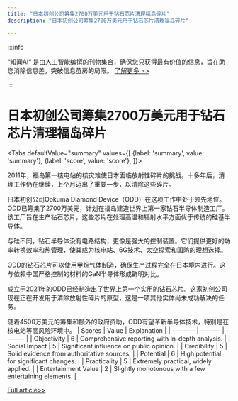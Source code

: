 ```yaml
---
title: "日本初创公司筹集2700万美元用于钻石芯片清理福岛碎片"
description: "日本初创公司筹集2700万美元用于钻石芯片清理福岛碎片"

---
```



:::info

“知闻AI“ 是由人工智能编撰的刊物集合，确保您只获得最有价值的信息，旨在助您消除信息差，突破信息茧房的局限。  [了解更多 >>](/)

:::

# 日本初创公司筹集2700万美元用于钻石芯片清理福岛碎片


<Tabs
	defaultValue="summary"
	values={[
	{label: 'summary', value: 'summary'},
	{label: 'score', value: 'score'},
]}>
<TabItem value="summary">


2011年，福岛第一核电站的核灾难使日本面临放射性碎片的挑战。十多年后，清理工作仍在继续，上个月迈出了重要一步，以清除这些碎片。

日本初创公司Ookuma Diamond Device（ODD）在这项工作中处于领先地位。ODD已筹集了2700万美元，计划在福岛建造世界上第一家钻石半导体制造工厂。该工厂旨在生产钻石芯片，这些芯片在处理高温和辐射水平方面优于传统的硅基半导体。

与硅不同，钻石半导体没有电路结构，更像是强大的控制装置。它们提供更好的功率转换效率和热管理，使其成为核电站、6G技术、太空探索和国防的理想选择。

ODD的钻石芯片可以使用甲烷气体制造，确保生产过程完全在日本境内进行。这与依赖中国严格控制的材料的GaN半导体形成鲜明对比。

成立于2021年的ODD已经制造出了世界上第一个实用的钻石芯片。这家初创公司现在正在开发用于清除放射性碎片的原型，这是一项其他实体尚未成功解决的任务。

随着4500万美元的筹集和额外的政府资助，ODD有望革新半导体技术，特别是在核电站等高风险环境中。
</TabItem>
<TabItem value="score">
	| Scores     | Value   | Explanation |
	| -------- | ------- | ------- |
	| Objectivity  | 6    | Comprehensive reporting with in-depth analysis.    |
	| Social Impact | 5     | Significant influence on public opinion.    |
	| Credibility    | 5    | Solid evidence from authoritative sources.    |
	| Potential    | 6    | High potential for significant changes.    |
	| Practicality    | 5    | Extremely practical, widely applied.    |
	| Entertainment Value    | 2    | Slightly monotonous with a few entertaining elements.    |
</TabItem>
</Tabs>

[Full article>>](https://techcrunch.com/2024/10/16/this-startups-diamond-chips-help-remove-radioactive-debris-at-stricken-daiichi-nuclear-power-plant/)
